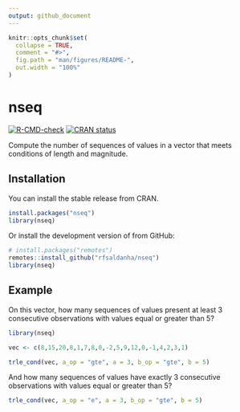 ```yaml
---
output: github_document
---
```


<!-- README.md is generated from README.Rmd. Please edit that file -->

```r
knitr::opts_chunk$set(
  collapse = TRUE,
  comment = "#>",
  fig.path = "man/figures/README-",
  out.width = "100%"
)
```

# nseq

<!-- badges: start -->
[![R-CMD-check](https://github.com/rfsaldanha/nseq/actions/workflows/R-CMD-check.yaml/badge.svg)](https://github.com/rfsaldanha/nseq/actions/workflows/R-CMD-check.yaml)
[![CRAN status](https://www.r-pkg.org/badges/version/nseq)](https://CRAN.R-project.org/package=nseq)
<!-- badges: end -->

Compute the number of sequences of values in a vector that meets conditions of length and magnitude.

## Installation

You can install the stable release from CRAN.

``` r
install.packages("nseq")
library(nseq)
```
Or install the development version of from GitHub:

``` r
# install.packages("remotes")
remotes::install_github("rfsaldanha/nseq")
library(nseq)
```

## Example

On this vector, how many sequences of values present at least 3 consecutive observations with values equal or greater than 5?

```r
library(nseq)

vec <- c(8,15,20,8,1,7,8,0,-2,5,9,12,0,-1,4,2,3,1)

trle_cond(vec, a_op = "gte", a = 3, b_op = "gte", b = 5)
```

And how many sequences of values have exactly 3 consecutive observations with values equal or greater than 5?

```r
trle_cond(vec, a_op = "e", a = 3, b_op = "gte", b = 5)
```

